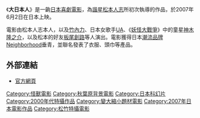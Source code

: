 {{Expand Japanese|大日本人}}
{{japanese|japanese=大日本人|kana=だいにほんじん|romaji=Dai'nihonjin}}

《'''大日本人'''》是一齣[[日本|日本]][[喜劇|喜劇]][[日本電影|電影]]，為[[諧星|諧星]][[松本人志|松本人志]]所初次執導的作品，於2007年6月2日在日本上映。

電影由松本人志本人，以及[[竹內力|竹內力]]、日本女歌手[[長谷川歌織|UA]]、《[[妖怪大戰爭|妖怪大戰爭]]》中的童星[[神木隆之介|神木隆之介]]，以及松本的好友[[板尾創路|板尾創路]]等人演出。電影獲得日本[[時裝|潮流品牌]][[Neighborhood|Neighborhood]]垂青，並聯名發表了衣服、頭巾等產品。

==外部連結==
*[http://www.dainipponjin.com/ 官方網頁]{{Wayback|url=http://www.dainipponjin.com/ |date=20070613054531 }}

{{DEFAULTSORT:Dainihonjin}}
[[Category:怪獸電影|Category:怪獸電影]]
[[Category:秋葉原背景電影|Category:秋葉原背景電影]]
[[Category:日本科幻片|Category:日本科幻片]]
[[Category:2000年代特攝作品|Category:2000年代特攝作品]]
[[Category:變大縮小題材電影|Category:變大縮小題材電影]]
[[Category:2007年日本電影作品|Category:2007年日本電影作品]]
[[Category:松竹特攝電影|Category:松竹特攝電影]]
